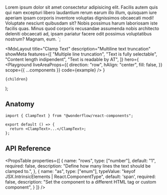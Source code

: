 
  Lorem ipsum dolor sit amet consectetur adipisicing elit. Facilis autem
  quis qui nam excepturi libero laudantium rerum earum illo illum,
  quisquam iure aperiam ipsam corporis inventore voluptas dignissimos
  obcaecati modi! Voluptate nesciunt quibusdam sit? Nobis possimus harum
  laboriosam iste facilis quas. Minus quod corporis recusandae assumenda
  nobis architecto deleniti obcaecati ad, ipsam pariatur facere odit
  possimus voluptatibus nostrum? Magnam, eum.
</ClampText>`;

  <MdxLayout
    title="Clamp Text"
    description="Multiline text truncation"
    showMeta
    features={[
      "Multiple line truncation",
      "Text is fully selectable",
      "Content length indipendent",
      "Text is readable by AT",
    ]}
    hero={
      <Playground
        liveAreaProps={{
          direction: "row",
          hAlign: "center",
          fill: false,
        }}
        scope={{ ...components }}
        code={example}
      />
    }
  >
    {children}
  </MdxLayout>
);

## Anatomy

```tsx highlight=1,4
import { ClampText } from "@wonderflow/react-components";

export default () => {
  return <ClampText>...</ClampText>;
};
```

## API Reference

<PropsTable
  properties={[
    {
      name: "rows",
      type: ["number"],
      default: "1",
      required: false,
      description: "Define how many lines the text should be clamped to.",
    },
    {
      name: "as",
      type: ["enum"],
      typeValue: "keyof JSX.IntrinsicElements | React.ComponentType<any>",
      default: 'span',
      required: false,
      description:
        "Set the component to a different HTML tag or custom component",
    }
  ]}
/>
